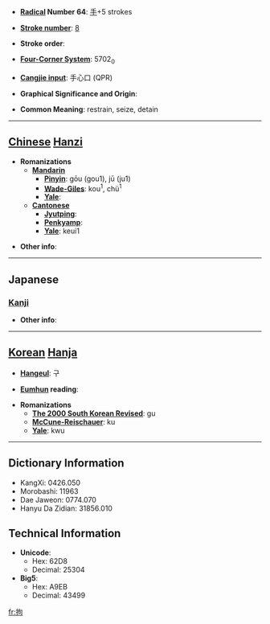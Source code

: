 * '''[[Wiktionary:Chinese radical index| Radical]] Number 64''': [[Wiktionary:Chinese radical index 手|手]]+5 strokes

* '''[[Wiktionary:Chinese total strokes index|Stroke number]]''': [[Wiktionary:Chinese total strokes index 8|8]]

* '''Stroke order''': 

* '''[[Wiktionary:Chinese four corner index|Four-Corner System]]''': 5702<sub>0</sub>

* '''[[Wiktionary:Chinese Cangjie index|Cangjie input]]''': 手心口 (QPR)

* '''Graphical Significance and Origin''': 

* '''Common Meaning''': restrain, seize, detain

----

== [[Chinese]] [[Hanzi]] ==

* '''Romanizations'''
** '''[[Mandarin]]'''
*** '''[[Pinyin]]''': gōu (gou1), jū (ju1)
*** '''[[Wade-Giles]]''': kou<sup>1</sup>, chü<sup>1</sup>
*** '''[[Yale]]''': 
** '''[[Cantonese]]'''
*** '''[[Jyutping]]''':
*** '''[[Penkyamp]]''': 
*** '''[[Yale]]''': keui1

* '''Other info''': 

----

==Japanese==
===[[Kanji]]===
{{kanji|on readings=[[こう]] (kō), [[く]] (ku)|kun readings=[[とどめる]] (todomeru), [[とらえる]] (toraeru), [[かかわる]] (kakawaru)}}

* '''Other info''':  

----

== [[Korean]] [[Hanja]] ==

* '''[[Hangeul]]''': 구

* '''[[Eumhun]] reading''': 

* '''Romanizations'''
** '''[[The 2000 South Korean Revised Romanization|The 2000 South Korean Revised]]''': gu
** '''[[McCune-Reischauer]]''': ku
** '''[[Yale]]''': kwu

----

== Dictionary Information ==

* KangXi: 0426.050
* Morobashi: 11963
* Dae Jaweon: 0774.070
* Hanyu Da Zidian: 31856.010

== Technical Information ==

* '''Unicode''':
** Hex: 62D8
** Decimal: 25304
* '''Big5''':
** Hex: A9EB
** Decimal: 43499

[[fr:拘]]